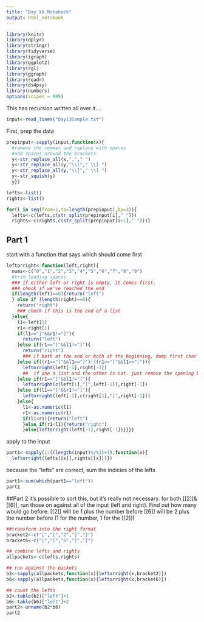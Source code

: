```yaml
---
title: "Day XX Notebook"
output: html_notebook
---
```


```r
library(knitr)
library(dplyr)
library(stringr)
library(tidyverse)
library(igraph)
library(ggplot2)
library(rgl)
library(ggraph)
library(readr)
library(ds4psy)
library(numbers)
options(scipen = 999)
```



This has recursion written all over it....

```r
input<-read_lines("Day13Sample.txt")
```

First, prep the data

```r
prepinput<-sapply(input,function(x){
  #remove the commas and replace with spaces
  #add spaces around the brackets
  y<-str_replace_all(x,","," ")
  y<-str_replace_all(y,"\\["," \\[ ")
  y<-str_replace_all(y,"\\]"," \\] ")
  y<-str_squish(y)
  y})

lefts<-list()
rights<-list()
```


```r
for(i in seq(from=1,to=length(prepinput),by=3)){
  lefts<-c(lefts,c(str_split(prepinput[i]," ")))
  rights<-c(rights,c(str_split(prepinput[i+1]," ")))}
```
## Part 1

start with a function that says which should come first

```r
leftorright<-function(left,right){
  nums<-c("0","1","2","3","4","5","6","7","8","9")
  #trim leading spaces
  ### if either left or right is empty, it comes first.
  ### check if we've reached the end
  if(length(left)==0){return("left")
  } else if (length(right)==0){
    return("right")
    ### check if this is the end of a list
  }else{
    l1<-left[1]
    r1<-right[1]
    if(l1=="]"&&r1!="]"){
      return("left")
    }else if(r1=="]"&&l1!="]"){
      return("right")
      ### if both at the end or both at the beginning, dump first char & do it again.
    }else if((r1=="]"&&l1=="]")||(r1=="["&&l1=="[")){
      leftorright(left[-1],right[-1])
      ##  if one a list and the other is not. just remove the opening bracket 
    }else if(r1=="["&&l1!="["){
      leftorright(c(left[1],"]",left[-1]),right[-1])
    }else if(l1=="["&&r1!="["){
      leftorright(left[-1],c(right[1],"]",right[-1]))
    }else{
      l1<-as.numeric(l1)
      r1<-as.numeric(r1)
      if(l1<r1){return("left")
      }else if(r1<l1){return("right")
      }else{leftorright(left[-1],right[-1])}}}}
```


apply to the input
```r
part1<-sapply(1:((length(input)%/%3)+1),function(x){
  leftorright(lefts[[x]],rights[[x]])})
```

because the "lefts" are correct, sum the indicies of the lefts
```r
part1<-sum(which(part1=="left"))
part1
```
##Part 2
it's possible to sort this, but it's really not necessary.
for both [[2]]&[[6]], run those on against all of the input (left and right). Find out how many would go before.
[[2]] will be 1 plus the number before
[[6]] will be 2 plus the number before (1 for the number, 1 for the [[2]])
```r
##transform into the right format
bracket2<-c("[","[","2","]","]")
bracket6<-c("[","[","6","]","]")

## combine lefts and rights
allpackets<-c(lefts,rights)

## run against the packets
b2<-sapply(allpackets,function(x){leftorright(x,bracket2)})
b6<-sapply(allpackets,function(x){leftorright(x,bracket6)})

## count the lefts
b2<-table(b2)["left"]+1
b6<-table(b6)["left"]+2
part2<-unname(b2*b6)
part2
```

